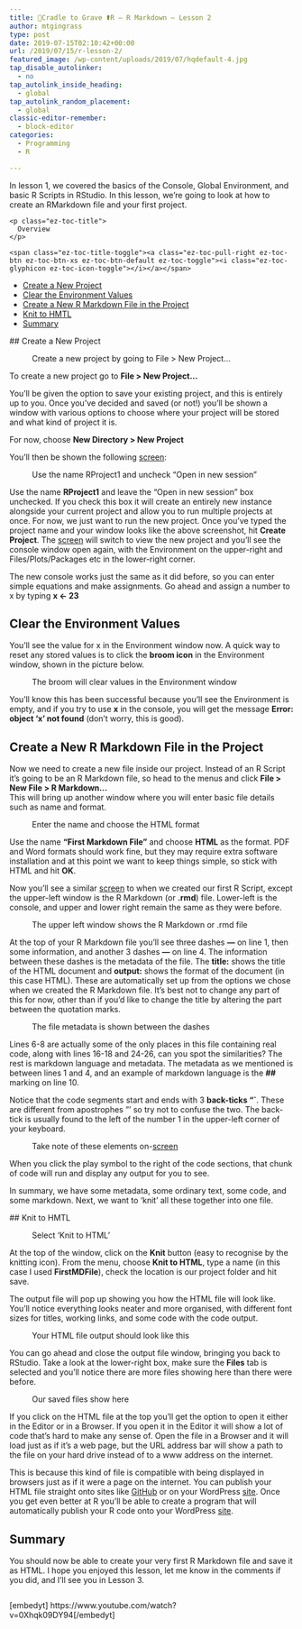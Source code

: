 ```yaml
---
title: 🤱Cradle to Grave ⚰R – R Markdown – Lesson 2
author: mtgingrass
type: post
date: 2019-07-15T02:10:42+00:00
url: /2019/07/15/r-lesson-2/
featured_image: /wp-content/uploads/2019/07/hqdefault-4.jpg
tap_disable_autolinker:
  - no
tap_autolink_inside_heading:
  - global
tap_autolink_random_placement:
  - global
classic-editor-remember:
  - block-editor
categories:
  - Programming
  - R

---
```

In lesson 1, we covered the basics of the Console, Global Environment, and basic R Scripts in RStudio. In this lesson, we&#8217;re going to look at how to create an RMarkdown file and your first project.

<div id="ez-toc-container" class="ez-toc-v2_0_11 counter-hierarchy counter-decimal ez-toc-grey">
  <div class="ez-toc-title-container">
    <p class="ez-toc-title">
      Overview
    </p>
    
    <span class="ez-toc-title-toggle"><a class="ez-toc-pull-right ez-toc-btn ez-toc-btn-xs ez-toc-btn-default ez-toc-toggle"><i class="ez-toc-glyphicon ez-toc-icon-toggle"></i></a></span>
  </div><nav>
  
  <ul class="ez-toc-list ez-toc-list-level-1">
    <li class="ez-toc-page-1 ez-toc-heading-level-2">
      <a class="ez-toc-link ez-toc-heading-1" href="/2019/07/15/r-lesson-2/#Create_a_New_Project" title="Create a New Project">Create a New Project</a>
    </li>
    <li class="ez-toc-page-1 ez-toc-heading-level-2">
      <a class="ez-toc-link ez-toc-heading-2" href="/2019/07/15/r-lesson-2/#Clear_the_Environment_Values" title="Clear the Environment Values">Clear the Environment Values</a>
    </li>
    <li class="ez-toc-page-1 ez-toc-heading-level-2">
      <a class="ez-toc-link ez-toc-heading-3" href="/2019/07/15/r-lesson-2/#Create_a_New_R_Markdown_File_in_the_Project" title="Create a New R Markdown File in the Project">Create a New R Markdown File in the Project</a>
    </li>
    <li class="ez-toc-page-1 ez-toc-heading-level-2">
      <a class="ez-toc-link ez-toc-heading-4" href="/2019/07/15/r-lesson-2/#Knit_to_HMTL" title="Knit to HMTL">Knit to HMTL</a>
    </li>
    <li class="ez-toc-page-1 ez-toc-heading-level-2">
      <a class="ez-toc-link ez-toc-heading-5" href="/2019/07/15/r-lesson-2/#Summary" title="Summary">Summary</a>
    </li>
  </ul></nav>
</div>

## <span class="ez-toc-section" id="Create_a_New_Project"></span>Create a New Project<span class="ez-toc-section-end"></span><figure class="wp-block-image">

<img src="/wp-content/uploads/2019/07/AwesomeScreenshot-Cradle-to-Grave-R-R-Markdown-Lesson-2-YouTube-2019-07-26-15-07-21-1024x638.png" alt="" class="wp-image-760" srcset="/wp-content/uploads/2019/07/AwesomeScreenshot-Cradle-to-Grave-R-R-Markdown-Lesson-2-YouTube-2019-07-26-15-07-21-1024x638.png 1024w, /wp-content/uploads/2019/07/AwesomeScreenshot-Cradle-to-Grave-R-R-Markdown-Lesson-2-YouTube-2019-07-26-15-07-21-300x187.png 300w, /wp-content/uploads/2019/07/AwesomeScreenshot-Cradle-to-Grave-R-R-Markdown-Lesson-2-YouTube-2019-07-26-15-07-21-768x479.png 768w, /wp-content/uploads/2019/07/AwesomeScreenshot-Cradle-to-Grave-R-R-Markdown-Lesson-2-YouTube-2019-07-26-15-07-21.png 1728w" sizes="(max-width: 1024px) 100vw, 1024px" /><figcaption>Create a new project by going to File > New Project&#8230;</figcaption></figure> 

To create a new project go to **File > New Project&#8230;** 

  
You&#8217;ll be given the option to save your existing project, and this is entirely up to you. Once you&#8217;ve decided and saved (or not!) you&#8217;ll be shown a window with various options to choose where your project will be stored and what kind of project it is. 

For now, choose **New Directory > New Project**

You&#8217;ll then be shown the following <a class="thirstylink" target="_blank" title="Screen" href="https://amzn.to/2LMDuep" data-linkid="814" data-shortcode="true">screen</a>:<figure class="wp-block-image">

<img src="/wp-content/uploads/2019/07/AwesomeScreenshot-Cradle-to-Grave-R-R-Markdown-Lesson-2-YouTube-2019-07-26-15-07-48-1024x638.png" alt="" class="wp-image-761" srcset="/wp-content/uploads/2019/07/AwesomeScreenshot-Cradle-to-Grave-R-R-Markdown-Lesson-2-YouTube-2019-07-26-15-07-48-1024x638.png 1024w, /wp-content/uploads/2019/07/AwesomeScreenshot-Cradle-to-Grave-R-R-Markdown-Lesson-2-YouTube-2019-07-26-15-07-48-300x187.png 300w, /wp-content/uploads/2019/07/AwesomeScreenshot-Cradle-to-Grave-R-R-Markdown-Lesson-2-YouTube-2019-07-26-15-07-48-768x478.png 768w, /wp-content/uploads/2019/07/AwesomeScreenshot-Cradle-to-Grave-R-R-Markdown-Lesson-2-YouTube-2019-07-26-15-07-48.png 1727w" sizes="(max-width: 1024px) 100vw, 1024px" /><figcaption>Use the name RProject1 and uncheck &#8220;Open in new session&#8221;</figcaption></figure> 

Use the name **RProject1** and leave the &#8220;Open in new session&#8221; box unchecked. If you check this box it will create an entirely new instance alongside your current project and allow you to run multiple projects at once. For now, we just want to run the new project. Once you&#8217;ve typed the project name and your window looks like the above screenshot, hit **Create Project**. The <a class="thirstylink" target="_blank" title="Screen" href="https://amzn.to/2LMDuep" data-linkid="814" data-shortcode="true">screen</a> will switch to view the new project and you&#8217;ll see the console window open again, with the Environment on the upper-right and Files/Plots/Packages etc in the lower-right corner.

The new console works just the same as it did before, so you can enter simple equations and make assignments. Go ahead and assign a number to x by typing **x <- 23**

## <span class="ez-toc-section" id="Clear_the_Environment_Values"></span>Clear the Environment Values<span class="ez-toc-section-end"></span>

You&#8217;ll see the value for x in the Environment window now. A quick way to reset any stored values is to click the **broom icon** in the Environment window, shown in the picture below.<figure class="wp-block-image">

<img src="/wp-content/uploads/2019/07/AwesomeScreenshot-Cradle-to-Grave-R-R-Markdown-Lesson-2-YouTube-2019-07-26-16-07-67-1024x629.png" alt="" class="wp-image-762" srcset="/wp-content/uploads/2019/07/AwesomeScreenshot-Cradle-to-Grave-R-R-Markdown-Lesson-2-YouTube-2019-07-26-16-07-67-1024x629.png 1024w, /wp-content/uploads/2019/07/AwesomeScreenshot-Cradle-to-Grave-R-R-Markdown-Lesson-2-YouTube-2019-07-26-16-07-67-300x184.png 300w, /wp-content/uploads/2019/07/AwesomeScreenshot-Cradle-to-Grave-R-R-Markdown-Lesson-2-YouTube-2019-07-26-16-07-67-768x471.png 768w, /wp-content/uploads/2019/07/AwesomeScreenshot-Cradle-to-Grave-R-R-Markdown-Lesson-2-YouTube-2019-07-26-16-07-67.png 1725w" sizes="(max-width: 1024px) 100vw, 1024px" /><figcaption>The broom will clear values in the Environment window</figcaption></figure> 

You&#8217;ll know this has been successful because you&#8217;ll see the Environment is empty, and if you try to use **x** in the console, you will get the message **Error: object &#8216;x&#8217; not found** (don&#8217;t worry, this is good).

## <span class="ez-toc-section" id="Create_a_New_R_Markdown_File_in_the_Project"></span>Create a New R Markdown File in the Project<span class="ez-toc-section-end"></span>

Now we need to create a new file inside our project. Instead of an R Script it&#8217;s going to be an R Markdown file, so head to the menus and click **File > New File > R Markdown&#8230;**   
This will bring up another window where you will enter basic file details such as name and format. <figure class="wp-block-image">

<img src="/wp-content/uploads/2019/07/AwesomeScreenshot-Cradle-to-Grave-R-R-Markdown-Lesson-2-YouTube-2019-07-26-16-07-19-1024x629.png" alt="" class="wp-image-763" srcset="/wp-content/uploads/2019/07/AwesomeScreenshot-Cradle-to-Grave-R-R-Markdown-Lesson-2-YouTube-2019-07-26-16-07-19-1024x629.png 1024w, /wp-content/uploads/2019/07/AwesomeScreenshot-Cradle-to-Grave-R-R-Markdown-Lesson-2-YouTube-2019-07-26-16-07-19-300x184.png 300w, /wp-content/uploads/2019/07/AwesomeScreenshot-Cradle-to-Grave-R-R-Markdown-Lesson-2-YouTube-2019-07-26-16-07-19-768x472.png 768w, /wp-content/uploads/2019/07/AwesomeScreenshot-Cradle-to-Grave-R-R-Markdown-Lesson-2-YouTube-2019-07-26-16-07-19.png 1726w" sizes="(max-width: 1024px) 100vw, 1024px" /><figcaption>Enter the name and choose the HTML format</figcaption></figure> 

Use the name **&#8220;First Markdown File&#8221;** and choose **HTML** as the format. PDF and Word formats should work fine, but they may require extra software installation and at this point we want to keep things simple, so stick with HTML and hit **OK**.

Now you&#8217;ll see a similar <a class="thirstylink" target="_blank" title="Screen" href="https://amzn.to/2LMDuep" data-linkid="814" data-shortcode="true">screen</a> to when we created our first R Script, except the upper-left window is the R Markdown (or **.rmd**) file. Lower-left is the console, and upper and lower right remain the same as they were before.<figure class="wp-block-image">

<img src="/wp-content/uploads/2019/07/AwesomeScreenshot-Cradle-to-Grave-R-R-Markdown-Lesson-2-YouTube-2019-07-26-16-07-42-1024x611.png" alt="" class="wp-image-766" srcset="/wp-content/uploads/2019/07/AwesomeScreenshot-Cradle-to-Grave-R-R-Markdown-Lesson-2-YouTube-2019-07-26-16-07-42-1024x611.png 1024w, /wp-content/uploads/2019/07/AwesomeScreenshot-Cradle-to-Grave-R-R-Markdown-Lesson-2-YouTube-2019-07-26-16-07-42-300x179.png 300w, /wp-content/uploads/2019/07/AwesomeScreenshot-Cradle-to-Grave-R-R-Markdown-Lesson-2-YouTube-2019-07-26-16-07-42-768x458.png 768w, /wp-content/uploads/2019/07/AwesomeScreenshot-Cradle-to-Grave-R-R-Markdown-Lesson-2-YouTube-2019-07-26-16-07-42.png 1728w" sizes="(max-width: 1024px) 100vw, 1024px" /><figcaption>The upper left window shows the R Markdown or .rmd file</figcaption></figure> 

At the top of your R Markdown file you&#8217;ll see three dashes **&#8212;** on line 1, then some information, and another 3 dashes **&#8212;** on line 4. The information between these dashes is the metadata of the file. The **title:** shows the title of the HTML document and **output:** shows the format of the document (in this case HTML). These are automatically set up from the options we chose when we created the R Markdown file. It&#8217;s best not to change any part of this for now, other than if you&#8217;d like to change the title by altering the part between the quotation marks.<figure class="wp-block-image">

<img src="/wp-content/uploads/2019/07/AwesomeScreenshot-Cradle-to-Grave-R-R-Markdown-Lesson-2-YouTube-2019-07-26-16-07-18-1024x628.png" alt="" class="wp-image-767" srcset="/wp-content/uploads/2019/07/AwesomeScreenshot-Cradle-to-Grave-R-R-Markdown-Lesson-2-YouTube-2019-07-26-16-07-18-1024x628.png 1024w, /wp-content/uploads/2019/07/AwesomeScreenshot-Cradle-to-Grave-R-R-Markdown-Lesson-2-YouTube-2019-07-26-16-07-18-300x184.png 300w, /wp-content/uploads/2019/07/AwesomeScreenshot-Cradle-to-Grave-R-R-Markdown-Lesson-2-YouTube-2019-07-26-16-07-18-768x471.png 768w, /wp-content/uploads/2019/07/AwesomeScreenshot-Cradle-to-Grave-R-R-Markdown-Lesson-2-YouTube-2019-07-26-16-07-18.png 1728w" sizes="(max-width: 1024px) 100vw, 1024px" /><figcaption>The file metadata is shown between the dashes</figcaption></figure> 

Lines 6-8 are actually some of the only places in this file containing real code, along with lines 16-18 and 24-26, can you spot the similarities? The rest is markdown language and metadata. The metadata as we mentioned is between lines 1 and 4, and an example of markdown language is the **##** marking on line 10. 

Notice that the code segments start and ends with 3 **back-ticks &#8220;\`**. These are different from apostrophes &#8221;&#8217; so try not to confuse the two. The back-tick is usually found to the left of the number 1 in the upper-left corner of your keyboard.<figure class="wp-block-image">

<img src="/wp-content/uploads/2019/07/AwesomeScreenshot-Cradle-to-Grave-R-R-Markdown-Lesson-2-YouTube-2019-07-27-13-07-02-1024x597.png" alt="" class="wp-image-770" srcset="/wp-content/uploads/2019/07/AwesomeScreenshot-Cradle-to-Grave-R-R-Markdown-Lesson-2-YouTube-2019-07-27-13-07-02-1024x597.png 1024w, /wp-content/uploads/2019/07/AwesomeScreenshot-Cradle-to-Grave-R-R-Markdown-Lesson-2-YouTube-2019-07-27-13-07-02-300x175.png 300w, /wp-content/uploads/2019/07/AwesomeScreenshot-Cradle-to-Grave-R-R-Markdown-Lesson-2-YouTube-2019-07-27-13-07-02-768x448.png 768w, /wp-content/uploads/2019/07/AwesomeScreenshot-Cradle-to-Grave-R-R-Markdown-Lesson-2-YouTube-2019-07-27-13-07-02.png 1727w" sizes="(max-width: 1024px) 100vw, 1024px" /><figcaption>Take note of these elements on-<a class="thirstylink" target="_blank" title="Screen" href="https://amzn.to/2LMDuep" data-linkid="814" data-shortcode="true">screen</a></figcaption></figure> 

When you click the play symbol to the right of the code sections, that chunk of code will run and display any output for you to see.

In summary, we have some metadata, some ordinary text, some code, and some markdown. Next, we want to &#8216;knit&#8217; all these together into one file.

## <span class="ez-toc-section" id="Knit_to_HMTL"></span>Knit to HMTL<span class="ez-toc-section-end"></span><figure class="wp-block-image">

<img src="/wp-content/uploads/2019/07/AwesomeScreenshot-Cradle-to-Grave-R-R-Markdown-Lesson-2-YouTube-2019-07-27-13-07-55-1024x633.png" alt="" class="wp-image-771" srcset="/wp-content/uploads/2019/07/AwesomeScreenshot-Cradle-to-Grave-R-R-Markdown-Lesson-2-YouTube-2019-07-27-13-07-55-1024x633.png 1024w, /wp-content/uploads/2019/07/AwesomeScreenshot-Cradle-to-Grave-R-R-Markdown-Lesson-2-YouTube-2019-07-27-13-07-55-300x186.png 300w, /wp-content/uploads/2019/07/AwesomeScreenshot-Cradle-to-Grave-R-R-Markdown-Lesson-2-YouTube-2019-07-27-13-07-55-768x475.png 768w, /wp-content/uploads/2019/07/AwesomeScreenshot-Cradle-to-Grave-R-R-Markdown-Lesson-2-YouTube-2019-07-27-13-07-55.png 1728w" sizes="(max-width: 1024px) 100vw, 1024px" /><figcaption>Select &#8216;Knit to HTML&#8217;</figcaption></figure> 

At the top of the window, click on the **Knit** button (easy to recognise by the knitting icon). From the menu, choose **Knit to HTML**, type a name (in this case I used **FirstMDFile**), check the location is our project folder and hit save. 

The output file will pop up showing you how the HTML file will look like. You&#8217;ll notice everything looks neater and more organised, with different font sizes for titles, working links, and some code with the code output.<figure class="wp-block-image">

<img src="/wp-content/uploads/2019/07/AwesomeScreenshot-Cradle-to-Grave-R-R-Markdown-Lesson-2-YouTube-2019-07-27-13-07-07-1024x597.png" alt="" class="wp-image-772" srcset="/wp-content/uploads/2019/07/AwesomeScreenshot-Cradle-to-Grave-R-R-Markdown-Lesson-2-YouTube-2019-07-27-13-07-07-1024x597.png 1024w, /wp-content/uploads/2019/07/AwesomeScreenshot-Cradle-to-Grave-R-R-Markdown-Lesson-2-YouTube-2019-07-27-13-07-07-300x175.png 300w, /wp-content/uploads/2019/07/AwesomeScreenshot-Cradle-to-Grave-R-R-Markdown-Lesson-2-YouTube-2019-07-27-13-07-07-768x448.png 768w, /wp-content/uploads/2019/07/AwesomeScreenshot-Cradle-to-Grave-R-R-Markdown-Lesson-2-YouTube-2019-07-27-13-07-07.png 1728w" sizes="(max-width: 1024px) 100vw, 1024px" /><figcaption>Your HTML file output should look like this</figcaption></figure> 

You can go ahead and close the output file window, bringing you back to RStudio. Take a look at the lower-right box, make sure the **Files** tab is selected and you&#8217;ll notice there are more files showing here than there were before. <figure class="wp-block-image">

<img src="/wp-content/uploads/2019/07/AwesomeScreenshot-Cradle-to-Grave-R-R-Markdown-Lesson-2-YouTube-2019-07-27-13-07-93-1024x632.png" alt="" class="wp-image-773" srcset="/wp-content/uploads/2019/07/AwesomeScreenshot-Cradle-to-Grave-R-R-Markdown-Lesson-2-YouTube-2019-07-27-13-07-93-1024x632.png 1024w, /wp-content/uploads/2019/07/AwesomeScreenshot-Cradle-to-Grave-R-R-Markdown-Lesson-2-YouTube-2019-07-27-13-07-93-300x185.png 300w, /wp-content/uploads/2019/07/AwesomeScreenshot-Cradle-to-Grave-R-R-Markdown-Lesson-2-YouTube-2019-07-27-13-07-93-768x474.png 768w, /wp-content/uploads/2019/07/AwesomeScreenshot-Cradle-to-Grave-R-R-Markdown-Lesson-2-YouTube-2019-07-27-13-07-93.png 1728w" sizes="(max-width: 1024px) 100vw, 1024px" /><figcaption>Our saved files show here</figcaption></figure> 

If you click on the HTML file at the top you&#8217;ll get the option to open it either in the Editor or in a Browser. If you open it in the Editor it will show a lot of code that&#8217;s hard to make any sense of. Open the file in a Browser and it will load just as if it&#8217;s a web page, but the URL address bar will show a path to the file on your hard drive instead of to a www address on the internet.

This is because this kind of file is compatible with being displayed in browsers just as if it were a page on the internet. You can publish your HTML file straight onto sites like <a rel="noreferrer noopener" aria-label="GitHub (opens in a new tab)" href="https://github.com" target="_blank">GitHub</a> or on your WordPress <a class="thirstylink" target="_blank" title="SiteUnderground Link" href="/recommends/siteunderground-link/" data-shortcode="true">site</a>. Once you get even better at R you&#8217;ll be able to create a program that will automatically publish your R code onto your WordPress <a class="thirstylink" target="_blank" title="SiteUnderground Link" href="/recommends/siteunderground-link/" data-shortcode="true">site</a>.

## <span class="ez-toc-section" id="Summary"></span>Summary<span class="ez-toc-section-end"></span>

You should now be able to create your very first R Markdown file and save it as HTML. I hope you enjoyed this lesson, let me know in the comments if you did, and I&#8217;ll see you in Lesson 3.

<div style="width: 480px;height: 270px;overflow: hidden">
  [embedyt] https://www.youtube.com/watch?v=0Xhqk09DY94[/embedyt]
</div>